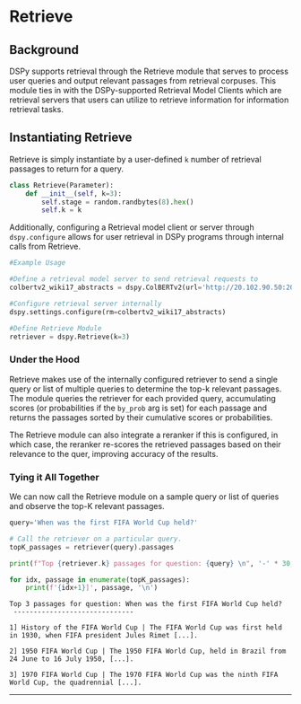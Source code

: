 
# Retrieve

## Background
DSPy supports retrieval through the Retrieve module that serves to process user queries and output relevant passages from retrieval corpuses. This module ties in with the DSPy-supported Retrieval Model Clients which are retrieval servers that users can utilize to retrieve information for information retrieval tasks.

## Instantiating Retrieve

Retrieve is simply instantiate by a user-defined `k` number of retrieval passages to return for a query.

```python
class Retrieve(Parameter):
    def __init__(self, k=3):
        self.stage = random.randbytes(8).hex()
        self.k = k
```

Additionally, configuring a Retrieval model client or server through `dspy.configure` allows for user retrieval in DSPy programs through internal calls from Retrieve. 

```python
#Example Usage

#Define a retrieval model server to send retrieval requests to
colbertv2_wiki17_abstracts = dspy.ColBERTv2(url='http://20.102.90.50:2017/wiki17_abstracts')

#Configure retrieval server internally
dspy.settings.configure(rm=colbertv2_wiki17_abstracts)

#Define Retrieve Module
retriever = dspy.Retrieve(k=3)
```

### Under the Hood

Retrieve makes use of the internally configured retriever to send a single query or list of multiple queries to determine the top-k relevant passages. The module queries the retriever for each provided query, accumulating scores (or probabilities if the `by_prob` arg is set) for each passage and returns the passages sorted by their cumulative scores or probabilities. 

The Retrieve module can also integrate a reranker if this is configured, in which case, the reranker re-scores the retrieved passages based on their relevance to the quer, improving accuracy of the results. 

### Tying it All Together

We can now call the Retrieve module on a sample query or list of queries and observe the top-K relevant passages.

```python
query='When was the first FIFA World Cup held?'

# Call the retriever on a particular query.
topK_passages = retriever(query).passages

print(f"Top {retriever.k} passages for question: {query} \n", '-' * 30, '\n')

for idx, passage in enumerate(topK_passages):
    print(f'{idx+1}]', passage, '\n')
```

```
Top 3 passages for question: When was the first FIFA World Cup held? 
 ------------------------------ 

1] History of the FIFA World Cup | The FIFA World Cup was first held in 1930, when FIFA president Jules Rimet [...]. 

2] 1950 FIFA World Cup | The 1950 FIFA World Cup, held in Brazil from 24 June to 16 July 1950, [...]. 

3] 1970 FIFA World Cup | The 1970 FIFA World Cup was the ninth FIFA World Cup, the quadrennial [...].
```

***

<AuthorDetails name="Arnav Singhvi"/>